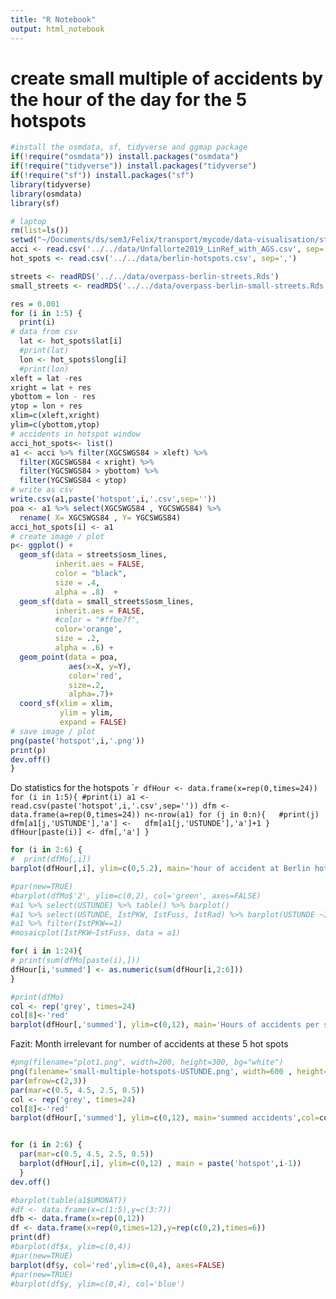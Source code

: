 ```yaml
---
title: "R Notebook"
output: html_notebook
---
```

# create small multiple of accidents by the hour of the day for the 5 hotspots


```r
#install the osmdata, sf, tidyverse and ggmap package
if(!require("osmdata")) install.packages("osmdata")
if(!require("tidyverse")) install.packages("tidyverse")
if(!require("sf")) install.packages("sf")
library(tidyverse)
library(osmdata)
library(sf)
```

```r
# laptop
rm(list=ls())
setwd("~/Documents/ds/sem3/Felix/transport/mycode/data-visualisation/streets")
acci <- read.csv('../../data/Unfallorte2019_LinRef_with_AGS.csv', sep=';')
hot_spots <- read.csv('../../data/berlin-hotspots.csv', sep=',')
```

```r
streets <- readRDS('../../data/overpass-berlin-streets.Rds')
small_streets <- readRDS('../../data/overpass-berlin-small-streets.Rds')
```

```r
res = 0.001
for (i in 1:5) {
  print(i)
# data from csv
  lat <- hot_spots$lat[i]
  #print(lat)
  lon <- hot_spots$long[i]
  #print(lon)
xleft = lat -res
xright = lat + res
ybottom = lon - res
ytop = lon + res
xlim=c(xleft,xright)
ylim=c(ybottom,ytop)
# accidents in hotspot window
acci_hot_spots<- list()
a1 <- acci %>% filter(XGCSWGS84 > xleft) %>% 
  filter(XGCSWGS84 < xright) %>% 
  filter(YGCSWGS84 > ybottom) %>% 
  filter(YGCSWGS84 < ytop)
# write as csv
write.csv(a1,paste('hotspot',i,'.csv',sep=''))
poa <- a1 %>% select(XGCSWGS84 , YGCSWGS84) %>% 
  rename( X= XGCSWGS84 , Y= YGCSWGS84)
acci_hot_spots[i] <- a1
# create image / plot
p<- ggplot() +
  geom_sf(data = streets$osm_lines,
          inherit.aes = FALSE,
          color = "black",
          size = .4,
          alpha = .8)  +
  geom_sf(data = small_streets$osm_lines,
          inherit.aes = FALSE,
          #color = "#ffbe7f",
          color='orange',
          size = .2,
          alpha = .6) +
  geom_point(data = poa, 
             aes(x=X, y=Y), 
             color='red', 
             size=.2, 
             alpha=.7)+
  coord_sf(xlim = xlim, 
           ylim = ylim,
           expand = FALSE)
# save image / plot
png(paste('hotspot',i,'.png'))
print(p)
dev.off()
}

```
Do statistics for the hotspots
````r
dfHour <- data.frame(x=rep(0,times=24))
for (i in 1:5){
#print(i)
a1 <- read.csv(paste('hotspot',i,'.csv',sep=''))
dfm <- data.frame(a=rep(0,times=24))
n<-nrow(a1)
for (j in 0:n){
  #print(j)
  dfm[a1[j,'USTUNDE'],'a'] <-   dfm[a1[j,'USTUNDE'],'a']+1 }
dfHour[paste(i)] <- dfm[,'a']
}
```

```r
for (i in 2:6) {
#  print(dfMo[,i])
barplot(dfHour[,i], ylim=c(0,5.2), main='hour of accident at Berlin hot spot')}

#par(new=TRUE)
#barplot(dfMo$'2', ylim=c(0,2), col='green', axes=FALSE)
#a1 %>% select(USTUNDE) %>% table() %>% barplot()
#a1 %>% select(USTUNDE, IstPKW, IstFuss, IstRad) %>% barplot(USTUNDE ~IstPKW + IstFuss)
#a1 %>% filter(IstPKW==1) 
#mosaicplot(IstPKW~IstFuss, data = a1)
```

```r
for( i in 1:24){
# print(sum(dfMo[paste(i),]))
dfHour[i,'summed'] <- as.numeric(sum(dfHour[i,2:6]))
}

```

```r
#print(dfMo)
col <- rep('grey', times=24)
col[8]<-'red'
barplot(dfHour[,'summed'], ylim=c(0,12), main='Hours of accidents per summed over 5 hotspots',col=col)

```
Fazit: Month irrelevant for number of accidents at these 5 hot spots

```r
#png(filename="plot1.png", width=200, height=300, bg="white")
png(filename='small-multiple-hotspots-USTUNDE.png', width=600 , height=300)
par(mfrow=c(2,3))
par(mar=c(0.5, 4.5, 2.5, 0.5))
col <- rep('grey', times=24)
col[8]<-'red'
barplot(dfHour[,'summed'], ylim=c(0,12), main='summed accidents',col=col)


for (i in 2:6) {
  par(mar=c(0.5, 4.5, 2.5, 0.5))
  barplot(dfHour[,i], ylim=c(0,12) , main = paste('hotspot',i-1))
  }
dev.off()

```

```r
#barplot(table(a1$UMONAT))
#df <- data.frame(x=c(1:5),y=c(3:7))
dfb <- data.frame(x=rep(0,12))
df <- data.frame(x=rep(0,times=12),y=rep(c(0,2),times=6))
print(df)
#barplot(df$x, ylim=c(0,4))
#par(new=TRUE)
barplot(df$y, col='red',ylim=c(0,4), axes=FALSE)
#par(new=TRUE)
#barplot(df$y, ylim=c(0,4), col='blue')
```

